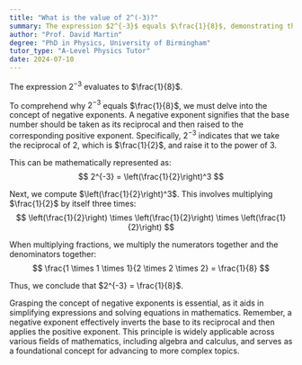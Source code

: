 ```yaml
---
title: "What is the value of 2^(-3)?"
summary: The expression $2^{-3}$ equals $\frac{1}{8}$, demonstrating that negative exponents indicate the reciprocal of the base raised to the positive exponent.
author: "Prof. David Martin"
degree: "PhD in Physics, University of Birmingham"
tutor_type: "A-Level Physics Tutor"
date: 2024-07-10
---
```


The expression $2^{-3}$ evaluates to $\frac{1}{8}$.

To comprehend why $2^{-3}$ equals $\frac{1}{8}$, we must delve into the concept of negative exponents. A negative exponent signifies that the base number should be taken as its reciprocal and then raised to the corresponding positive exponent. Specifically, $2^{-3}$ indicates that we take the reciprocal of $2$, which is $\frac{1}{2}$, and raise it to the power of $3$.

This can be mathematically represented as:
$$ 
2^{-3} = \left(\frac{1}{2}\right)^3 
$$

Next, we compute $\left(\frac{1}{2}\right)^3$. This involves multiplying $\frac{1}{2}$ by itself three times:
$$ 
\left(\frac{1}{2}\right) \times \left(\frac{1}{2}\right) \times \left(\frac{1}{2}\right) 
$$

When multiplying fractions, we multiply the numerators together and the denominators together:
$$ 
\frac{1 \times 1 \times 1}{2 \times 2 \times 2} = \frac{1}{8} 
$$

Thus, we conclude that $2^{-3} = \frac{1}{8}$.

Grasping the concept of negative exponents is essential, as it aids in simplifying expressions and solving equations in mathematics. Remember, a negative exponent effectively inverts the base to its reciprocal and then applies the positive exponent. This principle is widely applicable across various fields of mathematics, including algebra and calculus, and serves as a foundational concept for advancing to more complex topics.
    